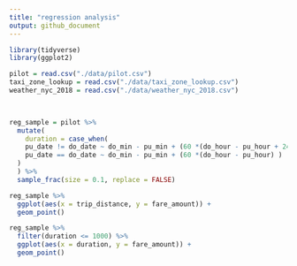 ```yaml
---
title: "regression analysis"
output: github_document
---
```


```r
library(tidyverse)
library(ggplot2)

pilot = read.csv("./data/pilot.csv")
taxi_zone_lookup = read.csv("./data/taxi_zone_lookup.csv")
weather_nyc_2018 = read.csv("./data/weather_nyc_2018.csv")


  
reg_sample = pilot %>% 
  mutate(
    duration = case_when(
    pu_date != do_date ~ do_min - pu_min + (60 *(do_hour - pu_hour + 24)),
    pu_date == do_date ~ do_min - pu_min + (60 *(do_hour - pu_hour) )
  )
  ) %>% 
  sample_frac(size = 0.1, replace = FALSE) 

reg_sample %>% 
  ggplot(aes(x = trip_distance, y = fare_amount)) +
  geom_point()


```

```r
reg_sample %>% 
  filter(duration <= 1000) %>% 
  ggplot(aes(x = duration, y = fare_amount)) +
  geom_point()
```

